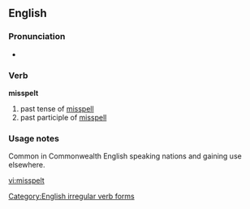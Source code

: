 ==English==

===Pronunciation===
*{{IPA|/'mɪspεlt/}}

===Verb===
'''misspelt'''

# past tense of [[misspell]]
# past participle of [[misspell]]

===Usage notes===
Common in Commonwealth English speaking nations and gaining use elsewhere.

[[Category:English irregular verb forms]]

[[vi:misspelt]]